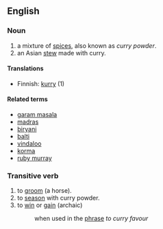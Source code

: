 ==English==

===Noun===

# a mixture of [[spice]]s, also known as ''curry powder''.
# an Asian [[stew]] made with curry.

====Translations====
*Finnish: [[kurry]] (1)

====Related terms====
*[[garam masala]]
*[[madras]]
*[[biryani]]
*[[balti]]
*[[vindaloo]]
*[[korma]]
*[[ruby murray]]


===Transitive verb===

# to [[groom]] (a horse).
# to [[season]] with curry powder.
# to [[win]] or [[gain]] (archaic)
#: when used in the [[phrase]] ''to curry favour''